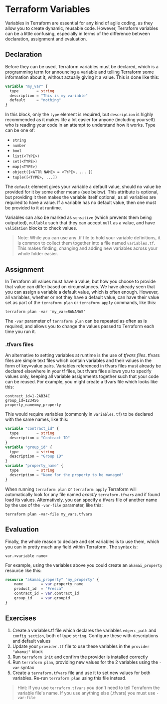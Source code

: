 # Terraform Variables

Variables in Terraform are essential for any kind of agile coding, as they allow you to create dynamic, reusable code. However, Terraform variables can be a little confusing, especially in terms of the difference between declaration, assignment and evaluation.

## Declaration

Before they can be used, Terraform variables must be declared, which is a programming term for announcing a variable and telling Terraform some information about it, without actually giving it a value. This is done like this:

```terraform
variable "my_var" {
  type        = string
  description = "This is my variable"
  default     = "nothing"
}
```

In this block, only the `type` element is required, but `description` is highly recommended as it makes life a lot easier for anyone (including yourself) who is reading your code in an attempt to understand how it works. Type can be one of:

- `string`
- `number`
- `bool`
- `list(<TYPE>)`
- `set(<TYPE>)`
- `map(<TYPE>)`
- `object({<ATTR NAME> = <TYPE>, ... })`
- `tuple([<TYPE>, ...])`

The `default` element gives your variable a default value, should no value be provided for it by some other means (see below). This attribute is optional, but providing it then makes the variable itself optional, as all variables are required to have a value. If a variable has no default value, then one must be provided to it at runtime.

Variables can also be marked as `sensitive` (which prevents them being outputted), `nullable` such that they can accept `null` as a value, and have `validation` blocks to check values.

> Note: While you can use any .tf file to hold your variable definitions, it is common to collect them together into a file named `variables.tf`. This makes finding, changing and adding new variables across your whole folder easier.

## Assignment

In Terraform all values must have a value, but how you choose to provide that value can differ based on circumstances. We have already seen that you can assign a variable a default value, which is often enough. However, all variables, whether or not they have a default value, can have their value set as part of the `terraform plan` or `terraform apply` commands, like this:

```shell
terraform plan -var 'my_var=BANANAS'
```

The `-var` parameter of `terraform plan` can be repeated as often as is required, and allows you to change the values passed to Terraform each time you run it.

### .tfvars files

An alternative to setting variables at runtime is the use of *tfvars files*. tfvars files are simple text files which contain variables and their values in the form of key=value pairs. Variables referenced in tfvars files must already be declared elsewhere in your tf files, but tfvars files allows you to specify values only, keeping all variable assignments together such that your code can be reused. For example, you might create a tfvars file which looks like this:

```text
contract_id=1-2AB34C
group_id=123456
property_name=my_property
```

This would require variables (commonly in `variables.tf`) to be declared with the same names, like this:

```terraform
variable "contract_id" {
  type        = string
  description = "Contract ID"
}
variable "group_id" {
  type        = string
  description = "Group ID"
}
variable "property_name" {
  type        = string
  description = "Name for the property to be managed"
}
```

When running `terraform plan` or `terraform apply` Terraform will automatically look for any file named _exactly_ `terraform.tfvars` and if found load its values. Alternatively, you can specify a tfvars file of another name by the use of the `-var-file` parameter, like this:

```shell
terraform plan -var-file my_vars.tfvars
```

## Evaluation

Finally, the whole reason to declare and set variables is to use them, which you can in pretty much any field within Terraform. The syntax is:

`var.<variable name>`

For example, using the variables above you could create an `akamai_property` resource like this:

```terraform
resource "akamai_property" "my_property" {
    name        = var.property_name
    product_id  = "Fresca"
    contract_id = var.contract_id
    group_id    = var.groupid
}
```

## Exercises

1. Create a variables.tf file which declares the variables `edgerc_path` and `config_section`, both of type `string`. Configure these with descriptions and default values
2. Update your `provider.tf` file to use these variables in the `provider "akamai"` block
3. Run `terraform init` and confirm the provider is installed correctly
4. Run `terraform plan`, providing new values for the 2 variables using the `-var` syntax
4. Create a `terraform.tfvars` file and use it to set new values for both variables. Re-run `terraform plan` using this file instead.

> Hint: If you use `terraform.tfvars` you don't need to tell Terraform the variable file's name. If you use anything else (.tfvars) you must use `-var-file`